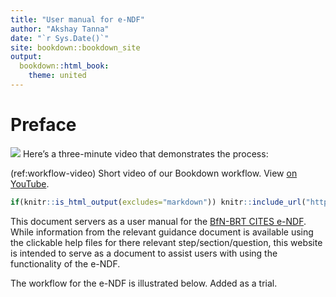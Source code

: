```yaml
--- 
title: "User manual for e-NDF"
author: "Akshay Tanna"
date: "`r Sys.Date()`"
site: bookdown::bookdown_site
output:
  bookdown::html_book:
    theme: united
---
```

# Preface{-}
![](images/eNDF_logo.png)
Here's a three-minute video that demonstrates the process:

(ref:workflow-video) Short video of our Bookdown workflow. View [on YouTube](https://youtu.be/8uFABzUG6Lw).

```r
if(knitr::is_html_output(excludes="markdown")) knitr::include_url("https://www.youtube.com/embed/8uFABzUG6Lw")
```


This document servers as a user manual for the [BfN-BRT CITES e-NDF](https://user.cites-endf.org). While information from the relevant guidance document is available using the clickable help files for there relevant step/section/question, this website is intended to serve as a document to assist users with using the functionality of the e-NDF.

The workflow for the e-NDF is illustrated below. Added as a trial.